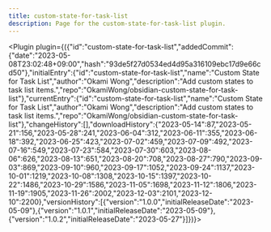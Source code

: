 ---
title: custom-state-for-task-list
description: Page for the custom-state-for-task-list plugin.
---


<Plugin plugin={({"id":"custom-state-for-task-list","addedCommit":{"date":"2023-05-08T23:02:48+09:00","hash":"93de5f27d0534ed4d95a316109ebc17d9e66cd50"},"initialEntry":{"id":"custom-state-for-task-list","name":"Custom State for Task List","author":"Okami Wong","description":"Add custom states to task list items.","repo":"OkamiWong/obsidian-custom-state-for-task-list"},"currentEntry":{"id":"custom-state-for-task-list","name":"Custom State for Task List","author":"Okami Wong","description":"Add custom states to task list items.","repo":"OkamiWong/obsidian-custom-state-for-task-list"},"changeHistory":[],"downloadHistory":{"2023-05-14":87,"2023-05-21":156,"2023-05-28":241,"2023-06-04":312,"2023-06-11":355,"2023-06-18":392,"2023-06-25":423,"2023-07-02":459,"2023-07-09":492,"2023-07-16":549,"2023-07-23":584,"2023-07-30":603,"2023-08-06":626,"2023-08-13":651,"2023-08-20":708,"2023-08-27":790,"2023-09-03":869,"2023-09-10":960,"2023-09-17":1052,"2023-09-24":1137,"2023-10-01":1219,"2023-10-08":1308,"2023-10-15":1397,"2023-10-22":1486,"2023-10-29":1586,"2023-11-05":1698,"2023-11-12":1806,"2023-11-19":1905,"2023-11-26":2002,"2023-12-03":2101,"2023-12-10":2200},"versionHistory":[{"version":"1.0.0","initialReleaseDate":"2023-05-09"},{"version":"1.0.1","initialReleaseDate":"2023-05-09"},{"version":"1.0.2","initialReleaseDate":"2023-05-27"}]})}></Plugin>